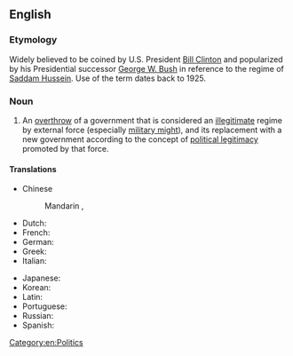 ==English==
{{wikipedia}}

===Etymology===
Widely believed to be coined by U.S. President [[w:Bill Clinton|Bill Clinton]] and popularized by his Presidential successor [[w:George W. Bush|George W. Bush]] in reference to the regime of [[w:Saddam Hussein|Saddam Hussein]]. Use of the term dates back to 1925.

===Noun===
{{en-noun|head=[[regime]] [[change]]|-}}

# An [[overthrow]] of a government that is considered an [[illegitimate]] regime by external force (especially [[military might]]), and its replacement with a new government according to the concept of [[political legitimacy]] promoted by that force.

====Translations====
{{trans-top|overthrow of a government}}
* Chinese 
*: Mandarin {{t|zh|政权变动}} {{qualifier|simplied}}, {{t|zh|政權變動}} {{qualifier|traditional}} {{t|zh|zhèngquán-biàndòng|sc=Latn}} {{qualifier|pinyin}}
* Dutch: {{t|nl|regime verandering}}
* French: {{t|fr|changement de régime|m}}
* German: {{t|de|Regimeänderung|f}}
* Greek: {{t-|el|αλλαγή καθεστώτος|f|tr=allagí kathestótos}}
* Italian: {{t|it|cambiamento di regime|m}}
{{trans-mid}}
* Japanese: {{t|ja|政体の変更|yt=[[seitái no henkō]]}}
* Korean: {{t|ko|정권 변화|tr=jeonggweon pyeonhwa}}
* Latin: {{t|la|commutatio regiminis}}
* Portuguese: {{t|pt|mudança do regimen|f}}
* Russian: {{t|ru|изменение режима|n|tr=izmenénije režíma}}
* Spanish: {{t|es|cambio del régimen|m}}
{{trans-bottom}}

[[Category:en:Politics]]